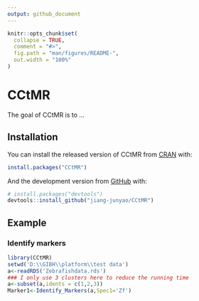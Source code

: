 ```yaml
---
output: github_document
---
```


<!-- README.md is generated from README.Rmd. Please edit that file -->

```r
knitr::opts_chunk$set(
  collapse = TRUE,
  comment = "#>",
  fig.path = "man/figures/README-",
  out.width = "100%"
)
```

# CCtMR

<!-- badges: start -->
<!-- badges: end -->

The goal of CCtMR is to ...

## Installation

You can install the released version of CCtMR from [CRAN](https://CRAN.R-project.org) with:

``` r
install.packages("CCtMR")
```

And the development version from [GitHub](https://github.com/) with:

``` r
# install.packages("devtools")
devtools::install_github("jiang-junyao/CCtMR")
```

## Example
### Identify markers
```r
library(CCtMR)
setwd('D:\\GIBH\\platform\\test data')
a<-readRDS('Zebrafishdata.rds')
### I only use 3 clusters here to reduce the running time
a<-subset(a,idents = c(1,2,3))
Marker1<-Identify_Markers(a,Spec1='Zf')
```

